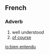 ==French==

===Adverb===
{{infl|fr|adverb|head=[[bien]] [[entendu]]}}

# well understood
# [[of course]]

[[io:bien entendu]]